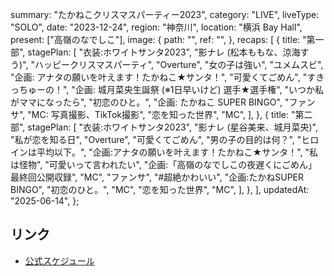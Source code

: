   summary: "たかねこクリスマスパーティー2023",
  category: "LIVE",
  liveType: "SOLO",
  date: "2023-12-24",
  region: "神奈川",
  location: "横浜 Bay Hall",
  present: ["高嶺のなでしこ"],
  image: {
    path: "",
    ref: "",
  },
  recaps: [
    {
      title: "第一部",
      stagePlan: [
        "衣装:ホワイトサンタ2023",
        "影ナレ (松本ももな、涼海すう)",
        "ハッピークリスマスパーティ",
        "Overture",
        "女の子は強い",
        "ユメムスビ",
        "企画: アナタの願いを叶えます！たかねこ★サンタ！",
        "可愛くてごめん",
        "すきっちゅーの！",
        "企画: 城月菜央生誕祭 (※1日早いけど) 選手★選手権",
        "いつか私がママになったら",
        "初恋のひと。",
        "企画: たかねこ SUPER BINGO",
        "ファンサ",
        "MC: 写真撮影、TikTok撮影",
        "恋を知った世界",
        "MC",
      ],
    },
    {
      title: "第二部",
      stagePlan: [
        "衣装:ホワイトサンタ2023",
        "影ナレ (星谷美来、城月菜央)",
        "私が恋を知る日",
        "Overture",
        "可愛くてごめん",
        "男の子の目的は何？",
        "ヒロインは平均以下。",
        "企画:アナタの願いを叶えます！たかねこ★サンタ！",
        "私は怪物",
        "可愛いって言われたい",
        "企画:「高嶺のなでしこの夜遅くにごめん」最終回公開収録",
        "MC",
        "ファンサ",
        "#超絶かわいい",
        "企画:たかねSUPER BINGO",
        "初恋のひと。",
        "MC",
        "恋を知った世界",
        "MC",
      ],
    },
  ],
  updatedAt: "2025-06-14",
};

## リンク

- [公式スケジュール](https://takanenonadeshiko.jp/?p=1467)
